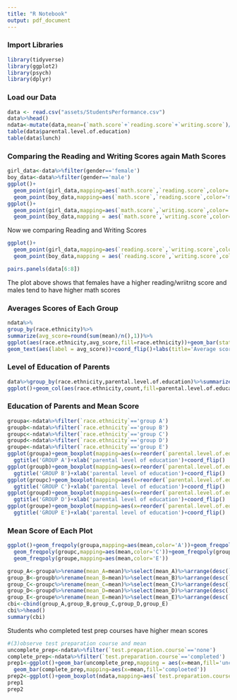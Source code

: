 ```yaml
---
title: "R Notebook"
output: pdf_document
---
```

### Import Libraries

```r
library(tidyverse)
library(ggplot2)
library(psych)
library(dplyr)
```

### Load our Data

```r
data <- read.csv("assets/StudentsPerformance.csv")
data%>%head()
ndata<-mutate(data,mean=(`math.score`+`reading.score`+`writing.score`)/3) #mean of three score
table(data$parental.level.of.education)
table(data$lunch)
```

### Comparing the Reading and Writing Scores again Math Scores

```r
girl_data<-data%>%filter(gender=='female')
boy_data<-data%>%filter(gender=='male')
ggplot()+
  geom_point(girl_data,mapping=aes(`math.score`,`reading.score`,color='female'))+
  geom_point(boy_data,mapping=aes(`math.score`,`reading.score`,color='male'))+labs(title='Math and Reading score')
ggplot()+
  geom_point(girl_data,mapping=aes(`math.score`,`writing.score`,color='female'))+
  geom_point(boy_data,mapping = aes(`math.score`,`writing.score`,color='male'))+labs(title='Math and Writing score')
```
Now we comparing Reading and Writing Scores

```r
ggplot()+
  geom_point(girl_data,mapping=aes(`reading.score`,`writing.score`,color='female'),alpha=1/2)+
  geom_point(boy_data,mapping = aes(`reading.score`,`writing.score`,color='male'),alpha=1/2)+labs(title='Reading and Writing')
```

```r
pairs.panels(data[6:8])
```

The plot above shows that females have a higher reading/wriitng score and males tend to have higher math scores

### Averages Scores of Each Group

```r
ndata%>%
group_by(race.ethnicity)%>%
summarize(avg_score=round(sum(mean)/n(),1))%>%
ggplot(aes(race.ethnicity,avg_score,fill=race.ethnicity))+geom_bar(stat='identity')+
geom_text(aes(label = avg_score))+coord_flip()+labs(title='Average score of each group')+guides(fill=F)

```

### Level of Education of Parents

```r
data%>%group_by(race.ethnicity,parental.level.of.education)%>%summarize(count=n())%>%
ggplot()+geom_col(aes(race.ethnicity,count,fill=parental.level.of.education),position='dodge')+scale_fill_manual(values = c("#4B0082", "#800080","#9932CC","#6A5ACD","#BA55D3","#EE82EE"))
```

### Education of Parents and Mean Score

```r
groupa<-ndata%>%filter(`race.ethnicity`=='group A')
groupb<-ndata%>%filter(`race.ethnicity`=='group B')
groupc<-ndata%>%filter(`race.ethnicity`=='group C')
groupd<-ndata%>%filter(`race.ethnicity`=='group D')
groupe<-ndata%>%filter(`race.ethnicity`=='group E')
ggplot(groupa)+geom_boxplot(mapping=aes(x=reorder(`parental.level.of.education`,mean,median),mean))+
  ggtitle('GROUP A')+xlab('parental level of education')+coord_flip()
ggplot(groupb)+geom_boxplot(mapping=aes(x=reorder(`parental.level.of.education`,mean,median),mean))+
  ggtitle('GROUP B')+xlab('parental level of education')+coord_flip()
ggplot(groupc)+geom_boxplot(mapping=aes(x=reorder(`parental.level.of.education`,mean,median),mean))+
  ggtitle('GROUP C')+xlab('parental level of education')+coord_flip()
ggplot(groupd)+geom_boxplot(mapping=aes(x=reorder(`parental.level.of.education`,mean,median),mean))+
  ggtitle('GROUP D')+xlab('parental level of education')+coord_flip()
ggplot(groupe)+geom_boxplot(mapping=aes(x=reorder(`parental.level.of.education`,mean,median),mean))+
  ggtitle('GROUP E')+xlab('parental level of education')+coord_flip()
```

### Mean Score of Each Plot

```r
ggplot()+geom_freqpoly(groupa,mapping=aes(mean,color='A'))+geom_freqpoly(groupb,mapping=aes(mean,color='B'))+
  geom_freqpoly(groupc,mapping=aes(mean,color='C'))+geom_freqpoly(groupd,mapping=aes(mean,color='D'))+
  geom_freqpoly(groupe,mapping=aes(mean,color='E'))
```

```r
group_A<-groupa%>%rename(mean_A=mean)%>%select(mean_A)%>%arrange(desc(`mean_A`))%>%head(89)%>%round(digits = 1)
group_B<-groupb%>%rename(mean_B=mean)%>%select(mean_B)%>%arrange(desc(`mean_B`))%>%head(89)%>%round(digits = 1)
group_C<-groupc%>%rename(mean_C=mean)%>%select(mean_C)%>%arrange(desc(`mean_C`))%>%head(89)%>%round(digits = 1)
group_D<-groupd%>%rename(mean_D=mean)%>%select(mean_D)%>%arrange(desc(`mean_D`))%>%head(89)%>%round(digits = 1)
group_E<-groupe%>%rename(mean_E=mean)%>%select(mean_E)%>%arrange(desc(`mean_E`))%>%head(89)%>%round(digits = 1)
cbi<-cbind(group_A,group_B,group_C,group_D,group_E)
cbi%>%head()
summary(cbi)
```

Students who completed test prep courses have higher mean scores

```r
#(3)observe test preparation course and mean
uncomplete_prep<-ndata%>%filter(`test.preparation.course`=='none')
complete_prep<-ndata%>%filter(`test.preparation.course`=='completed')
prep1<-ggplot()+geom_bar(uncomplete_prep,mapping = aes(x=mean,fill='uncompleted'))+
  geom_bar(complete_prep,mapping=aes(x=mean,fill='comploeted'))
prep2<-ggplot()+geom_boxplot(ndata,mapping=aes(`test.preparation.course`,mean))
prep1
prep2
```

